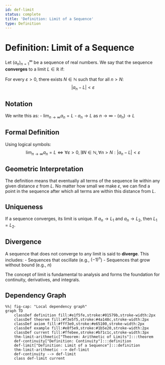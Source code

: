 ```yaml
---
id: def-limit
status: complete
title: 'Definition: Limit of a Sequence'
type: Definition
---
```


# Definition: Limit of a Sequence {#def-limit}

Let $(a_n)_{n=1}^{\infty}$ be a sequence of real numbers. We say that the sequence **converges** to a limit $L \in \mathbb{R}$ if:

For every $\varepsilon > 0$, there exists $N \in \mathbb{N}$ such that for all $n > N$:
$$|a_n - L| < \varepsilon$$

## Notation

We write this as:
- $\lim_{n \to \infty} a_n = L$
- $a_n \to L$ as $n \to \infty$
- $(a_n) \to L$

## Formal Definition

Using logical symbols:
$$\lim_{n \to \infty} a_n = L \iff \forall \varepsilon > 0, \exists N \in \mathbb{N}, \forall n > N : |a_n - L| < \varepsilon$$

## Geometric Interpretation

The definition means that eventually all terms of the sequence lie within any given distance $\varepsilon$ from $L$. No matter how small we make $\varepsilon$, we can find a point in the sequence after which all terms are within this distance from $L$.

## Uniqueness

If a sequence converges, its limit is unique. If $a_n \to L_1$ and $a_n \to L_2$, then $L_1 = L_2$.

## Divergence

A sequence that does not converge to any limit is said to **diverge**. This includes:
- Sequences that oscillate (e.g., $(-1)^n$)
- Sequences that grow without bound (e.g., $n$)

The concept of limit is fundamental to analysis and forms the foundation for continuity, derivatives, and integrals.

## Dependency Graph

```mermaid
%%| fig-cap: "Local dependency graph"
graph TD
    classDef definition fill:#e1f5fe,stroke:#01579b,stroke-width:2px
    classDef theorem fill:#f3e5f5,stroke:#4a148c,stroke-width:2px
    classDef axiom fill:#fff3e0,stroke:#e65100,stroke-width:2px
    classDef example fill:#e8f5e9,stroke:#1b5e20,stroke-width:2px
    classDef current fill:#ffebee,stroke:#b71c1c,stroke-width:3px
    thm-limit-arithmetic["Theorem: Arithmetic of Limits"]:::theorem
    def-continuity["Definition: Continuity"]:::definition
    def-limit["Definition: Limit of a Sequence"]:::definition
    thm-limit-arithmetic --> def-limit
    def-continuity --> def-limit
    class def-limit current
```
